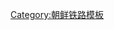 {{鐵道路線|
| 模板名稱 = 江岸线
| 名稱 = [[江岸线]]
| 代表色 = blue
| 背景顏色 = #ffffff
| 車站列表 = [[新义州青年站|新义州青年]] - <del>[[濱町站 (平安北道)|濱町]]</del> - [[江岸站 (平安北道)|江岸]]}}<noinclude>
[[Category:朝鲜铁路模板]]

</noinclude>